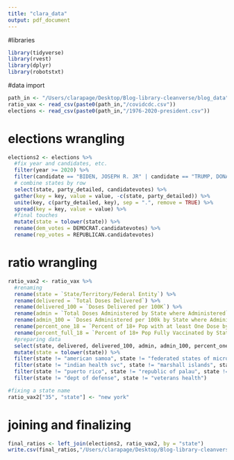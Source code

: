 ```yaml
---
title: "clara_data"
output: pdf_document
---
```


#libraries
```r
library(tidyverse)
library(rvest)
library(dplyr)
library(robotstxt)
```

#data import
```r
path_in <- "/Users/clarapage/Desktop/Blog-library-cleanverse/blog_data"
ratio_vax <- read_csv(paste0(path_in,"/covidcdc.csv"))
elections <- read_csv(paste0(path_in,"/1976-2020-president.csv"))
```

# elections wrangling 
```r
elections2 <- elections %>%
  #fix year and candidates, etc.
  filter(year >= 2020) %>%
  filter(candidate == "BIDEN, JOSEPH R. JR" | candidate == "TRUMP, DONALD J.") %>%
  # combine states by row
  select(state, party_detailed, candidatevotes) %>%
  gather(key = key, value = value, -c(state, party_detailed)) %>%
  unite(key, c(party_detailed, key), sep = ".", remove = TRUE) %>%
  spread(key = key, value = value) %>%
  #final touches
  mutate(state = tolower(state)) %>%
  rename(dem_votes = DEMOCRAT.candidatevotes) %>%
  rename(rep_votes = REPUBLICAN.candidatevotes)
```

# ratio wrangling
```r
ratio_vax2 <- ratio_vax %>%
  #renaming
  rename(state = `State/Territory/Federal Entity`) %>%
  rename(delivered = `Total Doses Delivered`) %>%
  rename(delivered_100 = `Doses Delivered per 100K`) %>%
  rename(admin = `Total Doses Administered by State where Administered`) %>%
  rename(admin_100 = `Doses Administered per 100k by State where Administered`) %>%
  rename(percent_one_18 = `Percent of 18+ Pop with at least One Dose by State of Residence`) %>%
  rename(percent_full_18 = `Percent of 18+ Pop Fully Vaccinated by State of Residence`) %>%
  #preparing data
  select(state, delivered, delivered_100, admin, admin_100, percent_one_18, percent_full_18) %>%
  mutate(state = tolower(state)) %>%
  filter(state != "american samoa", state != "federated states of micronesia", state != "guam") %>%
  filter(state != "indian health svc", state != "marshall islands", state != "northern mariana islands") %>%
  filter(state != "puerto rico", state != "republic of palau", state != "virgin islands", state != "bureau of prisons") %>%
  filter(state != "dept of defense", state != "veterans health")

#fixing a state name
ratio_vax2["35", "state"] <- "new york"
```

# joining and finalizing
```r
final_ratios <- left_join(elections2, ratio_vax2, by = "state")
write.csv(final_ratios,"/Users/clarapage/Desktop/Blog-library-cleanverse/clara/finalratios.csv")
```